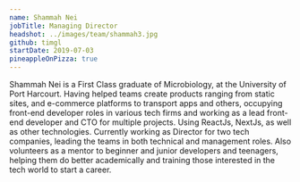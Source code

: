 ```yaml
---
name: Shammah Nei
jobTitle: Managing Director
headshot: ../images/team/shammah3.jpg
github: timgl
startDate: 2019-07-03
pineappleOnPizza: true
---
```


Shammah Nei is a First Class graduate of Microbiology, at the University of Port Harcourt.
Having helped teams create products ranging from static sites, and e-commerce platforms to transport apps and others, occupying front-end developer roles in various tech firms and working as a lead front-end developer and CTO for multiple projects. Using ReactJs, NextJs, as well as other technologies.
Currently working as Director for two tech companies, leading the teams in both technical and management roles.
Also volunteers as a mentor to beginner and junior developers and teenagers, helping them do better academically and training those interested in the tech world to start a career.

